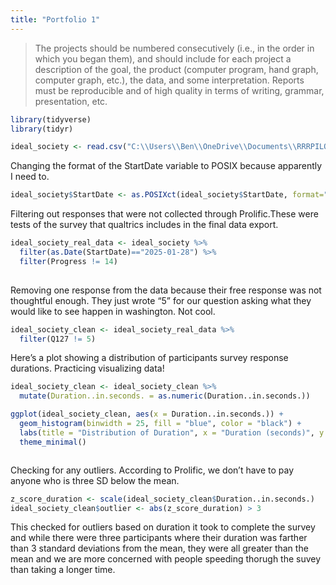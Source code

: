 ```yaml
---
title: "Portfolio 1"
---
```


> The projects should be numbered consecutively (i.e., in the order in which you began them), and should include for each project a description of the goal, the product (computer program, hand graph, computer graph, etc.), the data, and some interpretation. Reports must be reproducible and of high quality in terms of writing, grammar, presentation, etc.

```r
library(tidyverse) 
library(tidyr)

```



```r

ideal_society <- read.csv("C:\\Users\\Ben\\OneDrive\\Documents\\RRRPILOT_IdealSocietiesConservative Values_February 10, 2025_07.27.csv")

```


Changing the format of the StartDate variable to POSIX because apparently I need to. 
```r
ideal_society$StartDate <- as.POSIXct(ideal_society$StartDate, format="%Y-%m-%d %H:%M:%S", tz="UTC")

```


Filtering out responses that were not collected through Prolific.These were tests of the survey that qualtrics includes in the final data export.
``` r

ideal_society_real_data <- ideal_society %>%
  filter(as.Date(StartDate)=="2025-01-28") %>%
  filter(Progress != 14)
  
```

Removing one response from the data because their free response was not thoughtful enough. They just wrote "5" for our question asking what they would like to see happen in washington. Not cool.

```r
ideal_society_clean <- ideal_society_real_data %>%
  filter(Q127 != 5)
```


Here's a plot showing a distribution of participants survey response durations. Practicing visualizing data!

```r

ideal_society_clean <- ideal_society_clean %>%
  mutate(Duration..in.seconds. = as.numeric(Duration..in.seconds.))

ggplot(ideal_society_clean, aes(x = Duration..in.seconds.)) +
  geom_histogram(binwidth = 25, fill = "blue", color = "black") +
  labs(title = "Distribution of Duration", x = "Duration (seconds)", y = "Frequency") +
  theme_minimal()



```
Checking for any outliers. According to Prolific, we don't have to pay anyone who is three SD below the mean.
```r

z_score_duration <- scale(ideal_society_clean$Duration..in.seconds.)
ideal_society_clean$outlier <- abs(z_score_duration) > 3

```

This checked for outliers based on duration it took to complete the survey and while there were three participants where their duration was farther than 3 standard deviations from the mean, they were all greater than the mean and we are more concerned with people speeding thorugh the suvey than taking a longer time. 